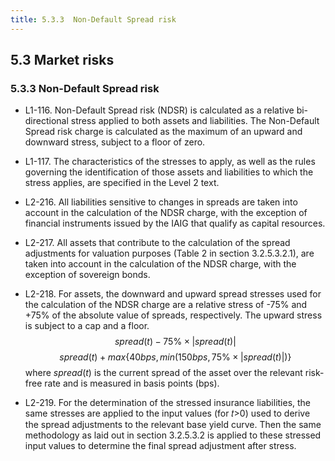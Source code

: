 ```yaml
---
title: 5.3.3  Non-Default Spread risk
---
```

## 5.3  Market risks
### 5.3.3  Non-Default Spread risk
- L1-116. Non-Default Spread risk (NDSR) is calculated as a relative bi-directional stress applied to both assets and liabilities. The Non-Default Spread risk charge is calculated as the maximum of an upward and downward stress, subject to a floor of zero.
- L1-117. The characteristics of the stresses to apply, as well as the rules governing the identification of those assets and liabilities to which the stress applies, are specified in the Level 2 text.
- L2-216. All liabilities sensitive to changes in spreads are taken into account in the calculation of the NDSR charge, with the exception of financial instruments issued by the IAIG that qualify as capital resources.
- L2-217. All assets that contribute to the calculation of the spread adjustments for valuation purposes (Table 2 in section 3.2.5.3.2.1), are taken into account in the calculation of the NDSR charge, with the exception of sovereign bonds.
- L2-218. For assets, the downward and upward spread stresses used for the calculation of the NDSR charge are a relative stress of -75% and +75% of the absolute value of spreads, respectively. The upward stress is subject to a cap and a floor.
  <GMath title ="Spread down(t)">
  $$
  spread(t) -75\% \times |spread(t)|
  $$
  </GMath>
  <GMath title ="Spread up(t)">
  $$
  spread(t)+ max\{40bps, min (150bps, 75\%\times |spread(t)|)\}
  $$
  </GMath>
  where $spread(t)$ is the current spread of the asset over the relevant risk-free rate and is measured in basis points (bps).

- L2-219. For the determination of the stressed insurance liabilities, the same stresses are applied to the input values (for 𝑡>0) used to derive the spread adjustments to the relevant base yield curve. Then the same methodology as laid out in section 3.2.5.3.2 is applied to these stressed input values to determine the final spread adjustment after stress.
